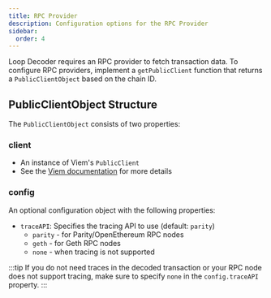 ```yaml
---
title: RPC Provider
description: Configuration options for the RPC Provider
sidebar:
  order: 4
---
```



Loop Decoder requires an RPC provider to fetch transaction data. To configure RPC providers, implement a `getPublicClient` function that returns a `PublicClientObject` based on the chain ID.

<RpcProvider />

## PublicClientObject Structure

The `PublicClientObject` consists of two properties:

### client

- An instance of Viem's `PublicClient`
- See the [Viem documentation](https://viem.sh/docs/clients/public.html) for more details

### config

An optional configuration object with the following properties:

- `traceAPI`: Specifies the tracing API to use (default: `parity`)
  - `parity` - for Parity/OpenEthereum RPC nodes
  - `geth` - for Geth RPC nodes
  - `none` - when tracing is not supported

:::tip
If you do not need traces in the decoded transaction or your RPC node does not support tracing, make sure to specify `none` in the `config.traceAPI` property.
:::
